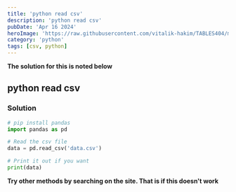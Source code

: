 ```yaml
---
title: 'python read csv'
description: 'python read csv'
pubDate: 'Apr 16 2024'
heroImage: 'https://raw.githubusercontent.com/vitalik-hakim/TABLES404/main/error_b/python.jpg'
category: 'python'
tags: [csv, python]
---
```


**The solution for this is noted below**

## python read csv

### Solution

```python
# pip install pandas
import pandas as pd

# Read the csv file
data = pd.read_csv('data.csv')

# Print it out if you want
print(data)
```

**Try other methods by searching on the site. That is if this doesn't work**
